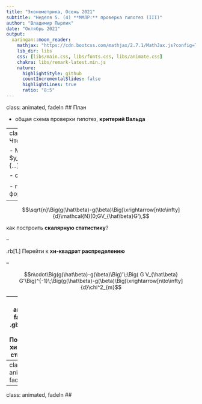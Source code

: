 ```yaml
---
title: "Эконометрика, Осень 2021"
subtitle: "Неделя 5. (4) **ММЛР:** проверка гипотез (III)"
author: "Владимир Пырлик"
date: "Октябрь 2021"
output:
  xaringan::moon_reader:
    mathjax: "https://cdn.bootcss.com/mathjax/2.7.1/MathJax.js?config=TeX-MML-AM_HTMLorMML"
    lib_dir: libs
    css: [libs/main.css, libs/fonts.css, libs/animate.css]
    chakra: libs/remark-latest.min.js
    nature:
      highlightStyle: github
      countIncrementalSlides: false
      highlightLines: true
      ratio: "8:5"
---
```

class: animated, fadeIn
## План

 - общая схема проверки гипотез, **критерий Вальда**

---
class: animated, fadeIn
## Что мы имеем?

 - ММЛР: $y_i=x_i'\beta+u_i,\color{blue}{...}$
 
 - оценки МНК, $\hat\beta$, оценку $\hat V_{\hat\beta}$
 
 - гипотезу в нормальной форме, $H_o:\{g(\beta)=0\}$ **vs** $H_a$
 
 - 


$$\sqrt{n}\Big(g(\hat\beta)-g(\beta)\Big)\xrightarrow[n\to\infty]{d}\mathcal{N}(0;GV_{\hat\beta}G'),$$

как построить **скалярную статистику**?

--

.rb[1.] Перейти к **хи-квадрат распределению**

--

$$n\cdot\Big(g(\hat\beta)-g(\beta)\Big)'\;\Big( G V_{\hat\beta} G'\Big)^{-1}\;\Big(g(\hat\beta)-g(\beta)\Big)\xrightarrow[n\to\infty]{d}\chi^2_{m}$$

---
class: animated, fadeIn
## .gb[Пример 5.6] Построение хи-квадрат статистики

В какой-то модели, имея результат

$$\sqrt{n}\Big(g(\hat\beta)-g(\beta)\Big)\xrightarrow[n\to\infty]{d}\mathcal{N}(0;GV_{\hat\beta}G'),$$

как построить **скалярную статистику**?


.rb[2.] Перейти к **оценкам параметров**, где необходимо


$$n\cdot\Big(g(\hat\beta)-g(\beta)\Big)'\;\color{red}{\Big(\hat G\hat V_{\hat\beta}\hat G'\Big)^{-1}}\;\Big(g(\hat\beta)-g(\beta)\Big)\xrightarrow[n\to\infty]{d}\chi^2_{m}$$

---
class: animated, fadeIn
## 

---
class: animated, fadeIn
## 

